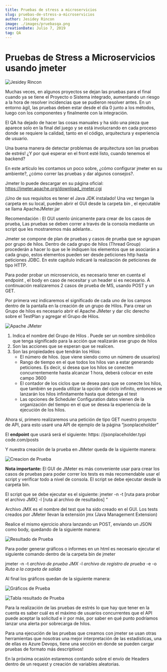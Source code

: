 ```yaml
---
title: Pruebas de stress a microservicios
slug: pruebas-de-stress-a-microservicios
author: Jesidey Rincon
image: ./images/pruebasqa.png
creationDate: Julio 7, 2019
tag: QA
---
```


# Pruebas de Stress a Microservicios usando jmeter

![Jesidey Rincon](./images/jesidey.png)

Muchas veces, en algunos proyectos se dejan las pruebas para el final cuando ya se tiene el Proyecto o Sistema integrado, aumentando un riesgo a la hora de resolver incidencias que se pudieron resolver antes. En un entorno ágil, las pruebas deben estar desde el día 0 junto a los métodos, luego con los componentes y finalmente con la integración.

El QA ha dejado de hacer las cosas manuales y ha sido una pieza que aparece solo en la final del juego y se está involucrando en cada proceso donde se requiere la calidad, tanto en el código, arquitectura y experiencia de usuario.

Una buena manera de detectar problemas de arquitectura son las pruebas de estrés! ¿Y por qué esperar en el front esté listo, cuando tenemos el backend?

En este artículo les contamos un poco sobre, ¿cómo configurar jmeter en su ambiente?, ¿cómo correr las pruebas y dar algunos consejos?.

Jmeter lo puede descargar en su página oficial: https://jmeter.apache.org/download_jmeter.cgi

¡Uno de sus requisitos es tener el Java JDK instalado! Una vez tengan la carpeta en su local, pueden abrir el GUI desde la carpeta bin , el ejecutable se llama ApacheJMeter.jar

Recomendación : El GUI usenlo únicamente para crear de los casos de prueba, Las pruebas se deben correr a través de la consola mediante un script que les mostraremos más adelante..

Jmeter se compone de plan de pruebas y casos de prueba que se agrupan por grupo de hilos. Dentro de cada grupo de hilos (Thread Group) procederán a hacer lo que se le indiquen los elementos que se asociarán a cada grupo, estos elementos pueden ser desde peticiones http hasta peticiones JDBC. En este capítulo indicaré la realización de peticiones de tipo HTTP.

Para poder probar un microservicio, es necesario tener en cuenta el endpoint , el body en caso de necesitar y un header si es necesario. A continuación realizaremos 2 casos de prueba de MS, usando POST y un GET.

Por primera vez indicaremos el significado de cada uno de los campos dentro de la pantalla en la creación de un grupo de Hilos. Para crear un Grupo de hilos es necesario abrir el Apache JMeter y dar clic derecho sobre el TestPlan y agregar el Grupo de Hilos.

![Apache JMeter](./images/item1.jpg)

1. Indica el nombre del Grupo de Hilos . Puede ser un nombre simbólico que tenga significado para la acción que realizarán ese grupo de hilos
1. Son las acciones que se esperan que se realicen.
1. Son las propiedades que tendrán los Hilos:
   - El número de hilos. (que viene siendo como un número de usuarios)
   - Rango de tiempo en el que todos los hilos van a estar generando peticiones. Es decir, si desea que los hilos se conecten concurrentemente hasta alcanzar 1 hora, deberá colocar en este campo 3600
   - El contador de los ciclos que se desea para que se conecte los hilos, que también se pueda utilizar la opción del ciclo infinito, entonces se lanzarán los hilos infinitamente hasta que detenga el test
   - Las opciones de Scheduler Configuration datos vienen de la organización del tiempo en el que se desea la experiencia de la ejecución de los hilos.

Ahora sí, primero realizaremos una petición de tipo GET nuestro proyecto de API, para esto usaré una API de ejemplo de la página “jsonplaceholder”

El **endpoint** que usará será el siguiente: https: //jsonplaceholder.typi code.com/posts

Y nuestra creación de la prueba en JMeter queda de la siguiente manera:

![Creacion de Prueba](./images/item2.jpg)

**Nota importante:** El GUI de JMeter es más conveniente usar para crear los casos de pruebas para poder correr los tests es más recomendable usar el script y verificar todo a nivel de consola. El script se debe ejecutar desde la carpeta bin.

El script que se debe ejecutar es el siguiente: jmeter -n -t [ruta para probar el archivo JMX] -l [ruta al archivo de resultados] “

Archivo JMX es el nombre del test que ha sido creado en el GUI. Los tests creados por JMeter llevan la extensión jmx (Java Management Extension)

Realice el mismo ejercicio ahora lanzando un POST, enviando un JSON como body, quedando de la siguiente manera:

![Resultado de Prueba](./images/item3.jpg)

Para poder generar gráficos o informes en un html es necesario ejecutar el siguiente comando dentro de la carpeta bin de jmeter

jmeter -n -t _archivo de prueba JMX_ -l _archivo de registro de prueba_ -e -o _Ruta a la carpeta de salida_

Al final los gráficos quedan de la siguiente manera:

![Gráficos de Prueba](./images/item4.jpg)

![Tabla resultado de Prueba](./images/item5.jpg)

Para la realización de las pruebas de estrés lo que hay que tener en la cuenta es saber cuál es el máximo de usuarios concurrentes que el API puede aceptar la solicitud e ir por más, por saber en qué punto podríamos lanzar una alerta por sobrecarga de hilos.

Para una ejecución de las pruebas que creamos con jmeter se usan otras herramientas que nosotras una mejor interpretación de las estadísticas, una de ellas es Azure Devops, tiene una sección en donde se pueden cargar pruebas de formato más descriptivos!

En la próxima ocasión estaremos contando sobre el envío de Headers dentro de un request y creación de variables aleatorias.
